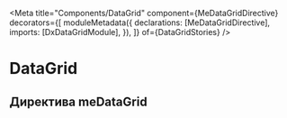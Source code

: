 
<Meta
  title="Components/DataGrid"
  component={MeDataGridDirective}
  decorators={[
    moduleMetadata({
      declarations: [MeDataGridDirective],
      imports: [DxDataGridModule],
    }),
  ]}
  of={DataGridStories}
/>

# DataGrid

## Директива meDataGrid
